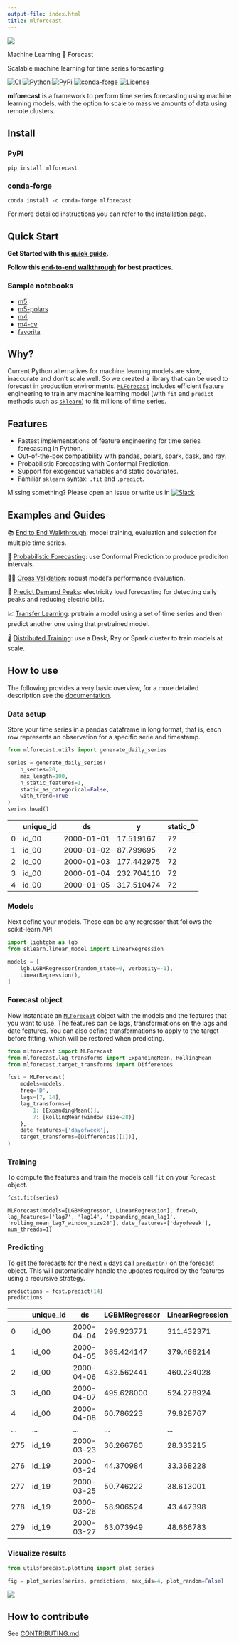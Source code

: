 ```yaml
---
output-file: index.html
title: mlforecast
---
```



<img src="https://raw.githubusercontent.com/Nixtla/mlforecast/main/nbs/figs/logo.png" />

Machine Learning 🤖 Forecast

Scalable machine learning for time series forecasting

[![CI](https://github.com/Nixtla/mlforecast/actions/workflows/ci.yaml/badge.svg)](https://github.com/Nixtla/mlforecast/actions/workflows/ci.yaml)
[![Python](https://img.shields.io/pypi/pyversions/mlforecast.png)](https://pypi.org/project/mlforecast/)
[![PyPi](https://img.shields.io/pypi/v/mlforecast?color=blue.png)](https://pypi.org/project/mlforecast/)
[![conda-forge](https://img.shields.io/conda/vn/conda-forge/mlforecast?color=blue.png)](https://anaconda.org/conda-forge/mlforecast)
[![License](https://img.shields.io/github/license/Nixtla/mlforecast.png)](https://github.com/Nixtla/mlforecast/blob/main/LICENSE)

**mlforecast** is a framework to perform time series forecasting using
machine learning models, with the option to scale to massive amounts of
data using remote clusters.

## Install

### PyPI

`pip install mlforecast`

### conda-forge

`conda install -c conda-forge mlforecast`

For more detailed instructions you can refer to the [installation
page](https://nixtla.github.io/mlforecast/docs/getting-started/install.html).

## Quick Start

**Get Started with this [quick
guide](https://nixtla.github.io/mlforecast/docs/getting-started/quick_start_local.html).**

**Follow this [end-to-end
walkthrough](https://nixtla.github.io/mlforecast/docs/getting-started/end_to_end_walkthrough.html)
for best practices.**

### Sample notebooks

-   [m5](https://www.kaggle.com/code/lemuz90/m5-mlforecast-eval)
-   [m5-polars](https://www.kaggle.com/code/lemuz90/m5-mlforecast-eval-polars)
-   [m4](https://www.kaggle.com/code/lemuz90/m4-competition)
-   [m4-cv](https://www.kaggle.com/code/lemuz90/m4-competition-cv)
-   [favorita](https://www.kaggle.com/code/lemuz90/mlforecast-favorita)

## Why?

Current Python alternatives for machine learning models are slow,
inaccurate and don’t scale well. So we created a library that can be
used to forecast in production environments.
[`MLForecast`](https://Nixtla.github.io/mlforecast/forecast.html#mlforecast)
includes efficient feature engineering to train any machine learning
model (with `fit` and `predict` methods such as
[`sklearn`](https://scikit-learn.org/stable/)) to fit millions of time
series.

## Features

-   Fastest implementations of feature engineering for time series
    forecasting in Python.
-   Out-of-the-box compatibility with pandas, polars, spark, dask, and
    ray.
-   Probabilistic Forecasting with Conformal Prediction.
-   Support for exogenous variables and static covariates.
-   Familiar `sklearn` syntax: `.fit` and `.predict`.

Missing something? Please open an issue or write us in
[![Slack](https://img.shields.io/badge/slack-4a154b?&logo=slack&logocolor=white.png)](https://join.slack.com/t/nixtlaworkspace/shared_invite/zt-135dssye9-fWTzMpv2WBthq8NK0Yvu6A)

## Examples and Guides

📚 [End to End
Walkthrough](https://nixtla.github.io/mlforecast/docs/getting-started/end_to_end_walkthrough.html):
model training, evaluation and selection for multiple time series.

🔎 [Probabilistic
Forecasting](https://nixtla.github.io/mlforecast/docs/how-to-guides/prediction_intervals.html):
use Conformal Prediction to produce prediciton intervals.

👩‍🔬 [Cross
Validation](https://nixtla.github.io/mlforecast/docs/how-to-guides/cross_validation.html):
robust model’s performance evaluation.

🔌 [Predict Demand
Peaks](https://nixtla.github.io/mlforecast/docs/tutorials/electricity_peak_forecasting.html):
electricity load forecasting for detecting daily peaks and reducing
electric bills.

📈 [Transfer
Learning](https://nixtla.github.io/mlforecast/docs/how-to-guides/transfer_learning.html):
pretrain a model using a set of time series and then predict another one
using that pretrained model.

🌡️ [Distributed
Training](https://nixtla.github.io/mlforecast/docs/getting-started/quick_start_distributed.html):
use a Dask, Ray or Spark cluster to train models at scale.

## How to use

The following provides a very basic overview, for a more detailed
description see the
[documentation](https://nixtla.github.io/mlforecast/).

### Data setup

Store your time series in a pandas dataframe in long format, that is,
each row represents an observation for a specific serie and timestamp.

```python
from mlforecast.utils import generate_daily_series

series = generate_daily_series(
    n_series=20,
    max_length=100,
    n_static_features=1,
    static_as_categorical=False,
    with_trend=True
)
series.head()
```

|     | unique_id | ds         | y          | static_0 |
|-----|-----------|------------|------------|----------|
| 0   | id_00     | 2000-01-01 | 17.519167  | 72       |
| 1   | id_00     | 2000-01-02 | 87.799695  | 72       |
| 2   | id_00     | 2000-01-03 | 177.442975 | 72       |
| 3   | id_00     | 2000-01-04 | 232.704110 | 72       |
| 4   | id_00     | 2000-01-05 | 317.510474 | 72       |

### Models

Next define your models. These can be any regressor that follows the
scikit-learn API.

```python
import lightgbm as lgb
from sklearn.linear_model import LinearRegression
```


```python
models = [
    lgb.LGBMRegressor(random_state=0, verbosity=-1),
    LinearRegression(),
]
```

### Forecast object

Now instantiate an
[`MLForecast`](https://Nixtla.github.io/mlforecast/forecast.html#mlforecast)
object with the models and the features that you want to use. The
features can be lags, transformations on the lags and date features. You
can also define transformations to apply to the target before fitting,
which will be restored when predicting.

```python
from mlforecast import MLForecast
from mlforecast.lag_transforms import ExpandingMean, RollingMean
from mlforecast.target_transforms import Differences
```


```python
fcst = MLForecast(
    models=models,
    freq='D',
    lags=[7, 14],
    lag_transforms={
        1: [ExpandingMean()],
        7: [RollingMean(window_size=28)]
    },
    date_features=['dayofweek'],
    target_transforms=[Differences([1])],
)
```

### Training

To compute the features and train the models call `fit` on your
`Forecast` object.

```python
fcst.fit(series)
```

``` text
MLForecast(models=[LGBMRegressor, LinearRegression], freq=D, lag_features=['lag7', 'lag14', 'expanding_mean_lag1', 'rolling_mean_lag7_window_size28'], date_features=['dayofweek'], num_threads=1)
```

### Predicting

To get the forecasts for the next `n` days call `predict(n)` on the
forecast object. This will automatically handle the updates required by
the features using a recursive strategy.

```python
predictions = fcst.predict(14)
predictions
```

|     | unique_id | ds         | LGBMRegressor | LinearRegression |
|-----|-----------|------------|---------------|------------------|
| 0   | id_00     | 2000-04-04 | 299.923771    | 311.432371       |
| 1   | id_00     | 2000-04-05 | 365.424147    | 379.466214       |
| 2   | id_00     | 2000-04-06 | 432.562441    | 460.234028       |
| 3   | id_00     | 2000-04-07 | 495.628000    | 524.278924       |
| 4   | id_00     | 2000-04-08 | 60.786223     | 79.828767        |
| ... | ...       | ...        | ...           | ...              |
| 275 | id_19     | 2000-03-23 | 36.266780     | 28.333215        |
| 276 | id_19     | 2000-03-24 | 44.370984     | 33.368228        |
| 277 | id_19     | 2000-03-25 | 50.746222     | 38.613001        |
| 278 | id_19     | 2000-03-26 | 58.906524     | 43.447398        |
| 279 | id_19     | 2000-03-27 | 63.073949     | 48.666783        |

### Visualize results

```python
from utilsforecast.plotting import plot_series
```


```python
fig = plot_series(series, predictions, max_ids=4, plot_random=False)
```

![](https://raw.githubusercontent.com/Nixtla/mlforecast/main/nbs/figs/index.png)

## How to contribute

See
[CONTRIBUTING.md](https://github.com/Nixtla/mlforecast/blob/main/contributing.md).

